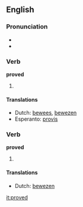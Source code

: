 ==English==

{{rank|island|special|memory|936|proved|plan|pain|official}}

===Pronunciation===
*{{IPA|/'pruvd/}}
*{{audio|en-us-proved.ogg|Audio (US)}}

===Verb===
'''proved'''

# {{simple past of|[[prove]]}}

====Translations====
{{trans-top|simple past of ''to prove''}}
*Dutch: [[bewees]], [[bewezen]]
*Esperanto: [[provis]]
{{trans-mid}}
{{trans-bottom}}

===Verb===
'''proved'''

# {{past participle of|[[prove]]}}

====Translations====
{{trans-top|past participle of ''to prove''}}
*Dutch: [[bewezen]]
{{trans-mid}}
{{trans-bottom}}

[[it:proved]]